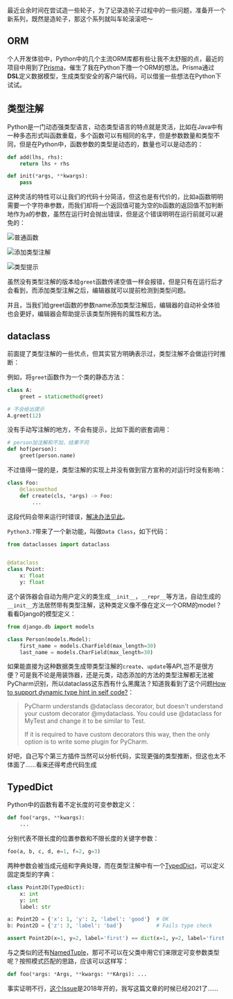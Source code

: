 最近业余时间在尝试造一些轮子，为了记录造轮子过程中的一些问题，准备开一个新系列，既然是造轮子，那这个系列就叫车轮滚滚吧～

## ORM

个人开发体验中，Python中的几个主流ORM库都有些让我不太舒服的点，最近的项目中用到了[Prisma](https://www.prisma.io/)，催生了我在Python下撸一个ORM的想法。Prisma通过**DSL**定义数据模型，生成类型安全的客户端代码，可以借鉴一些想法在Python下试试。

## 类型注解

Python是一门动态强类型语言，动态类型语言的特点就是灵活，比如在Java中有一种多态形式叫函数重载，多个函数可以有相同的名字，但是参数数量和类型不同，但是在Python中，函数参数的类型是动态的，数量也可以是动态的：

```python
def add(lhs, rhs):
    return lhs + rhs

def init(*args, **kwargs):
    pass
```

这种灵活的特性可以让我们的代码十分简洁，但这也是有代价的，比如a函数明明需要一个字符串参数，而我们却将一个返回值可能为空的b函数的返回值不加判断地作为a的参数，虽然在运行时会抛出错误，但是这个错误明明在运行前就可以避免的：

![普通函数](https://i.loli.net/2021/04/21/54sYujrNETc63b2.png)

![添加类型注解](https://i.loli.net/2021/04/22/we6dqXtln2AMu95.png)

![类型提示](https://i.loli.net/2021/04/21/SYzjA84FyMQVbeR.png)

虽然没有类型注解的版本给`greet`函数传递空值一样会报错，但是只有在运行后才会看到，而添加类型注解之后，编辑器就可以提前检测到类型问题。

并且，当我们给greet函数的参数name添加类型注解后，编辑器的自动补全体验也会更好，编辑器会帮助提示该类型所拥有的属性和方法。

## dataclass

前面提了类型注解的一些优点，但其实官方明确表示过，类型注解不会做运行时推断：

例如，将`greet`函数作为一个类的静态方法：

```python
class A:
    greet = staticmethod(greet)

# 不会给出提示
A.greet(12)
```

没有手动写注解的地方，不会有提示，比如下面的嵌套调用：

```python
# person加注解和不加，结果不同
def hof(person):
    greet(person.name)
```

不过值得一提的是，类型注解的实现上并没有做到官方宣称的对运行时没有影响：

```python
class Foo:
    @classmethod
    def create(cls, *args) -> Foo:
        ...
```

这段代码会带来运行时错误，[解决办法见此](https://stackoverflow.com/questions/55320236/does-python-evaluate-type-hinting-of-a-forward-reference)。

`Python3.7`带来了一个新功能，叫做`Data Class`，如下代码：

```python
from dataclasses import dataclass


@dataclass
class Point:
    x: float
    y: float
```

这个装饰器会自动为用户定义的类生成`__init__`，`__repr__`等方法，自动生成的`__init__`方法居然带有类型注解，这种类定义像不像在定义一个ORM的model？看看Django的模型定义：

```python
from django.db import models

class Person(models.Model):
    first_name = models.CharField(max_length=30)
    last_name = models.CharField(max_length=30)
```

如果能直接为这种数据类生成带类型注解的`create`、`update`等API,岂不是很方便？可是我不论是用装饰器，还是元类，动态添加的方法的类型注解都无法被PyCharm识别，所以dataclass这东西有什么黑魔法？知道我看到了这个问题[How to support dynamic type hint in self code?](https://intellij-support.jetbrains.com/hc/en-us/community/posts/360002765319-How-to-support-dynamic-type-hint-in-self-code-)：

> PyCharm understands  @dataclass decorator, but doesn't understand your custom decorator  @mydataclass. You could use @dataclass for MyTest and change it to be  similar to Test.
>
> If it is required to have custom decorators this way, then the only option is to write some plugin for PyCharm.

好吧，自己写个第三方插件当然可以分析代码，实现更强的类型推断，但这也太不体面了……看来还得考虑代码生成

## TypedDict

Python中的函数有着不定长度的可变参数定义：

```python
def foo(*args, **kwargs):
    ...
```

分别代表不限长度的位置参数和不限长度的关键字参数：

```python
foo(a, b, c, d, e=1, f=2, g=3)
```

两种参数会被当成元组和字典处理，而在类型注解中有一个[TypedDict](https://docs.python.org/3/library/typing.html#typing.TypedDict)，可以定义固定类型的字典：

```python
class Point2D(TypedDict):
    x: int
    y: int
    label: str

a: Point2D = {'x': 1, 'y': 2, 'label': 'good'}  # OK
b: Point2D = {'z': 3, 'label': 'bad'}           # Fails type check

assert Point2D(x=1, y=2, label='first') == dict(x=1, y=2, label='first')
```

与之类似的还有[NamedTuple](https://docs.python.org/3/library/typing.html#typing.NamedTuple)，那可不可以在父类中用它们来限定可变参数类型呢？按照模式匹配的思路，应该可以这样写：

```python
def foo(*args: *Args, **kwargs: **KArgs): ...
```

事实证明不行，[这个Issue](https://github.com/python/mypy/issues/4441)是2018年开的，我写这篇文章的时候已经2021了……